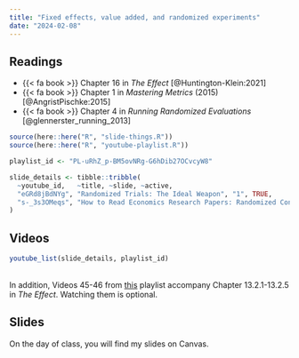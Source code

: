 ```yaml
---
title: "Fixed effects, value added, and randomized experiments"
date: "2024-02-08"
---
```


## Readings

- {{< fa book >}} Chapter 16 in *The Effect* [@Huntington-Klein:2021]
- {{< fa book >}} Chapter 1 in *Mastering Metrics* (2015) [@AngristPischke:2015] 
- {{< fa book >}} Chapter 4 in *Running Randomized Evaluations* [@glennerster_running_2013]

```r
source(here::here("R", "slide-things.R"))
source(here::here("R", "youtube-playlist.R"))

playlist_id <- "PL-uRhZ_p-BM5ovNRg-G6hDib27OCvcyW8"

slide_details <- tibble::tribble(
  ~youtube_id,   ~title, ~slide, ~active,
  "eGRd8jBdNYg", "Randomized Trials: The Ideal Weapon", "1", TRUE,
  "s-_3s3OMeqs", "How to Read Economics Research Papers: Randomized Controlled Trials (RCTs)", "magic-randomization", FALSE
)
```

## Videos

```r
youtube_list(slide_details, playlist_id)
```


<br>In addition, Videos 45-46 from [this](https://www.youtube.com/watch?v=8oNmnR6kE9M&list=PLVE5MzKQzt70JVDAmY42q9XR_V9oDUCyo&index=45) playlist accompany Chapter 13.2.1-13.2.5 in *The Effect*. Watching them is optional.

## Slides

On the day of class, you will find my slides on Canvas. 
